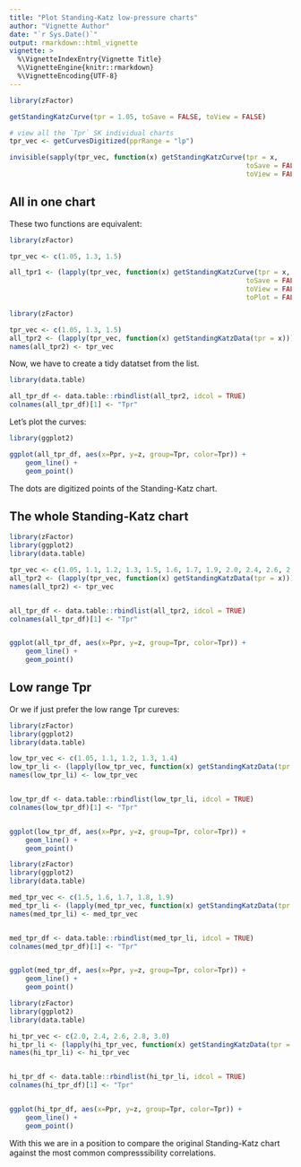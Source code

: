 ```yaml
---
title: "Plot Standing-Katz low-pressure charts"
author: "Vignette Author"
date: "`r Sys.Date()`"
output: rmarkdown::html_vignette
vignette: >
  %\VignetteIndexEntry{Vignette Title}
  %\VignetteEngine{knitr::rmarkdown}
  %\VignetteEncoding{UTF-8}
---
```


```r
library(zFactor)

getStandingKatzCurve(tpr = 1.05, toSave = FALSE, toView = FALSE)
```

```r
# view all the `Tpr` SK individual charts
tpr_vec <- getCurvesDigitized(pprRange = "lp")

invisible(sapply(tpr_vec, function(x) getStandingKatzCurve(tpr = x, 
                                                           toSave = FALSE, 
                                                           toView = FALSE)))
```


## All in one chart

These two functions are equivalent:

```r
library(zFactor)

tpr_vec <- c(1.05, 1.3, 1.5)

all_tpr1 <- (lapply(tpr_vec, function(x) getStandingKatzCurve(tpr = x, 
                                                           toSave = FALSE, 
                                                           toView = FALSE,
                                                           toPlot = FALSE)))

```


```r
library(zFactor)

tpr_vec <- c(1.05, 1.3, 1.5)
all_tpr2 <- (lapply(tpr_vec, function(x) getStandingKatzData(tpr = x)))
names(all_tpr2) <- tpr_vec
```


Now, we have to create a tidy datatset from the list.

```r
library(data.table)

all_tpr_df <- data.table::rbindlist(all_tpr2, idcol = TRUE)
colnames(all_tpr_df)[1] <- "Tpr"
```


Let's plot the curves:

```r
library(ggplot2)

ggplot(all_tpr_df, aes(x=Ppr, y=z, group=Tpr, color=Tpr)) + 
    geom_line() +
    geom_point()
```

The dots are digitized points of the Standing-Katz chart.

## The whole Standing-Katz chart

```r
library(zFactor)
library(ggplot2)
library(data.table)

tpr_vec <- c(1.05, 1.1, 1.2, 1.3, 1.5, 1.6, 1.7, 1.9, 2.0, 2.4, 2.6, 2.8, 3.0)
all_tpr2 <- (lapply(tpr_vec, function(x) getStandingKatzData(tpr = x)))
names(all_tpr2) <- tpr_vec


all_tpr_df <- data.table::rbindlist(all_tpr2, idcol = TRUE)
colnames(all_tpr_df)[1] <- "Tpr"


ggplot(all_tpr_df, aes(x=Ppr, y=z, group=Tpr, color=Tpr)) + 
    geom_line() +
    geom_point()
```

## Low range Tpr
Or we if just prefer the low range Tpr cureves:

```r
library(zFactor)
library(ggplot2)
library(data.table)

low_tpr_vec <- c(1.05, 1.1, 1.2, 1.3, 1.4)
low_tpr_li <- (lapply(low_tpr_vec, function(x) getStandingKatzData(tpr = x)))
names(low_tpr_li) <- low_tpr_vec


low_tpr_df <- data.table::rbindlist(low_tpr_li, idcol = TRUE)
colnames(low_tpr_df)[1] <- "Tpr"


ggplot(low_tpr_df, aes(x=Ppr, y=z, group=Tpr, color=Tpr)) + 
    geom_line() +
    geom_point()
```



```r
library(zFactor)
library(ggplot2)
library(data.table)

med_tpr_vec <- c(1.5, 1.6, 1.7, 1.8, 1.9)
med_tpr_li <- (lapply(med_tpr_vec, function(x) getStandingKatzData(tpr = x)))
names(med_tpr_li) <- med_tpr_vec


med_tpr_df <- data.table::rbindlist(med_tpr_li, idcol = TRUE)
colnames(med_tpr_df)[1] <- "Tpr"


ggplot(med_tpr_df, aes(x=Ppr, y=z, group=Tpr, color=Tpr)) + 
    geom_line() +
    geom_point()
```



```r
library(zFactor)
library(ggplot2)
library(data.table)

hi_tpr_vec <- c(2.0, 2.4, 2.6, 2.8, 3.0)
hi_tpr_li <- (lapply(hi_tpr_vec, function(x) getStandingKatzData(tpr = x)))
names(hi_tpr_li) <- hi_tpr_vec


hi_tpr_df <- data.table::rbindlist(hi_tpr_li, idcol = TRUE)
colnames(hi_tpr_df)[1] <- "Tpr"


ggplot(hi_tpr_df, aes(x=Ppr, y=z, group=Tpr, color=Tpr)) + 
    geom_line() +
    geom_point()
```


With this we are in a position to compare the original Standing-Katz chart against the most common compresssibility correlations.

